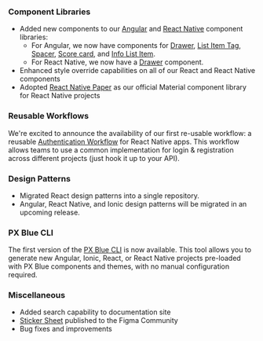 
### Component Libraries

-   Added new components to our [Angular](https://brightlayer-ui-components.github.io/angular) and [React Native](https://brightlayer-ui-components.github.io/react-native) component libraries:
    -   For Angular, we now have components for [Drawer](https://brightlayer-ui-components.github.io/angular/components/drawer/examples), [List Item Tag](https://brightlayer-ui-components.github.io/angular/components/list-item-tag/examples), [Spacer](https://brightlayer-ui-components.github.io/angular/components/spacer/examples), [Score card](https://brightlayer-ui-components.github.io/angular/components/score-card/examples), and [Info List Item](https://brightlayer-ui-components.github.io/angular/components/info-list-item/examples).
    -   For React Native, we now have a [Drawer](https://brightlayer-ui-components.github.io/react-native/?path=/info/components-documentation--drawer) component.
-   Enhanced style override capabilities on all of our React and React Native components
-   Adopted [React Native Paper](https://callstack.github.io/react-native-paper/) as our official Material component library for React Native projects

### Reusable Workflows

We're excited to announce the availability of our first re-usable workflow: a reusable [Authentication Workflow](https://www.npmjs.com/package/@pxblue/react-native-auth-workflow) for React Native apps. This workflow allows teams to use a common implementation for login & registration across different projects (just hook it up to your API).

### Design Patterns

-   Migrated React design patterns into a single repository.
-   Angular, React Native, and Ionic design patterns will be migrated in an upcoming release.

### PX Blue CLI

The first version of the [PX Blue CLI](https://www.npmjs.com/package/@pxblue/cli) is now available. This tool allows you to generate new Angular, Ionic, React, or React Native projects pre-loaded with PX Blue components and themes, with no manual configuration required.

### Miscellaneous

-   Added search capability to documentation site
-   [Sticker Sheet](https://www.figma.com/community/file/852558784352181868) published to the Figma Community
-   Bug fixes and improvements

